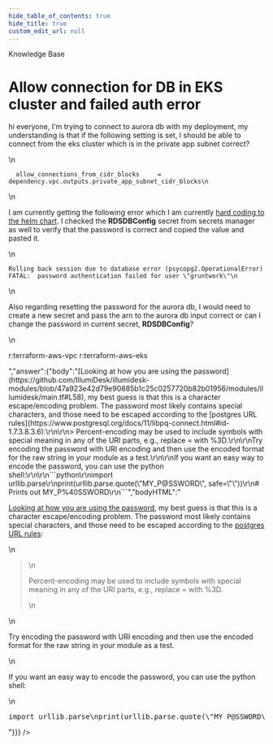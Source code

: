 ```yaml
---
hide_table_of_contents: true
hide_title: true
custom_edit_url: null
---
```



<CenterLayout>
<span class="title">Knowledge Base</span>
<h1>Allow connection for DB in EKS cluster and failed auth error</h1>
<GitHub json={{"id":"D_kwDOF8slf84AO6L-","number":234,"author":{"login":"marinalimeira"},"title":"Allow connection for DB in EKS cluster and failed auth error","body":"hi everyone, I'm trying to connect to aurora db with my deployment, my understanding is that if the following setting is set, I should be able to connect from the eks cluster which is in the private app subnet correct?\r\n\r\n```\r\n  allow_connections_from_cidr_blocks     = dependency.vpc.outputs.private_app_subnet_cidr_blocks\r\n```\r\n\r\nI am currently getting the following error which I am currently [hard coding to the helm chart](https://github.com/IllumiDesk/illumidesk-modules/blob/47a923e42d79e90885b1c25c0257720b82b01956/modules/illumidesk/variables.tf#L121). I checked the **RDSDBConfig** secret from secrets manager as well to verify that the password is correct and copied the value and pasted it.\r\n```\r\nRolling back session due to database error (psycopg2.OperationalError) FATAL:  password authentication failed for user \"gruntwork\"\r\n```\r\nAlso regarding resetting the password for the aurora db, I would need to create a new secret and pass the arn to the aurora db input correct or can I change the password in current secret, **RDSDBConfig**? \r\n\r\nr:terraform-aws-vpc r:terraform-aws-eks","bodyHTML":"<p dir=\"auto\">hi everyone, I'm trying to connect to aurora db with my deployment, my understanding is that if the following setting is set, I should be able to connect from the eks cluster which is in the private app subnet correct?</p>\n<div class=\"snippet-clipboard-content notranslate position-relative overflow-auto\" data-snippet-clipboard-copy-content=\"  allow_connections_from_cidr_blocks     = dependency.vpc.outputs.private_app_subnet_cidr_blocks\"><pre class=\"notranslate\"><code>  allow_connections_from_cidr_blocks     = dependency.vpc.outputs.private_app_subnet_cidr_blocks\n</code></pre></div>\n<p dir=\"auto\">I am currently getting the following error which I am currently <a href=\"https://github.com/IllumiDesk/illumidesk-modules/blob/47a923e42d79e90885b1c25c0257720b82b01956/modules/illumidesk/variables.tf#L121\">hard coding to the helm chart</a>. I checked the <strong>RDSDBConfig</strong> secret from secrets manager as well to verify that the password is correct and copied the value and pasted it.</p>\n<div class=\"snippet-clipboard-content notranslate position-relative overflow-auto\" data-snippet-clipboard-copy-content=\"Rolling back session due to database error (psycopg2.OperationalError) FATAL:  password authentication failed for user &quot;gruntwork&quot;\"><pre class=\"notranslate\"><code>Rolling back session due to database error (psycopg2.OperationalError) FATAL:  password authentication failed for user \"gruntwork\"\n</code></pre></div>\n<p dir=\"auto\">Also regarding resetting the password for the aurora db, I would need to create a new secret and pass the arn to the aurora db input correct or can I change the password in current secret, <strong>RDSDBConfig</strong>?</p>\n<p dir=\"auto\">r:terraform-aws-vpc r:terraform-aws-eks</p>","answer":{"body":"[Looking at how you are using the password](https://github.com/IllumiDesk/illumidesk-modules/blob/47a923e42d79e90885b1c25c0257720b82b01956/modules/illumidesk/main.tf#L58), my best guess is that this is a character escape/encoding problem. The password most likely contains special characters, and those need to be escaped according to the [postgres URL rules](https://www.postgresql.org/docs/11/libpq-connect.html#id-1.7.3.8.3.6):\r\n\r\n> Percent-encoding may be used to include symbols with special meaning in any of the URI parts, e.g., replace = with %3D.\r\n\r\nTry encoding the password with URI encoding and then use the encoded format for the raw string in your module as a test.\r\n\r\nIf you want an easy way to encode the password, you can use the python shell:\r\n\r\n```python\r\nimport urllib.parse\r\nprint(urllib.parse.quote(\"MY_P@SSWORD\", safe=\"\"))\r\n# Prints out MY_P%40SSWORD\r\n```","bodyHTML":"<p dir=\"auto\"><a href=\"https://github.com/IllumiDesk/illumidesk-modules/blob/47a923e42d79e90885b1c25c0257720b82b01956/modules/illumidesk/main.tf#L58\">Looking at how you are using the password</a>, my best guess is that this is a character escape/encoding problem. The password most likely contains special characters, and those need to be escaped according to the <a href=\"https://www.postgresql.org/docs/11/libpq-connect.html#id-1.7.3.8.3.6\" rel=\"nofollow\">postgres URL rules</a>:</p>\n<blockquote>\n<p dir=\"auto\">Percent-encoding may be used to include symbols with special meaning in any of the URI parts, e.g., replace = with %3D.</p>\n</blockquote>\n<p dir=\"auto\">Try encoding the password with URI encoding and then use the encoded format for the raw string in your module as a test.</p>\n<p dir=\"auto\">If you want an easy way to encode the password, you can use the python shell:</p>\n<div class=\"highlight highlight-source-python notranslate position-relative overflow-auto\" dir=\"auto\" data-snippet-clipboard-copy-content=\"import urllib.parse\nprint(urllib.parse.quote(&quot;MY_P@SSWORD&quot;, safe=&quot;&quot;))\n# Prints out MY_P%40SSWORD\"><pre><span class=\"pl-k\">import</span> <span class=\"pl-s1\">urllib</span>.<span class=\"pl-s1\">parse</span>\n<span class=\"pl-en\">print</span>(<span class=\"pl-s1\">urllib</span>.<span class=\"pl-s1\">parse</span>.<span class=\"pl-en\">quote</span>(<span class=\"pl-s\">\"MY_P@SSWORD\"</span>, <span class=\"pl-s1\">safe</span><span class=\"pl-c1\">=</span><span class=\"pl-s\">\"\"</span>))\n<span class=\"pl-c\"># Prints out MY_P%40SSWORD</span></pre></div>"}}} />

</CenterLayout>
  

<!-- ##DOCS-SOURCER-START
{
  "sourcePlugin": "github-discussions",
  "hash": "bffe003ab59f16bcf9b1534e050c3924"
}
##DOCS-SOURCER-END -->
